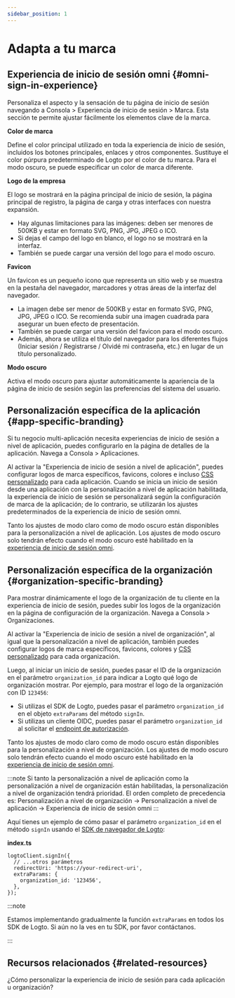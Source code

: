 ```yaml
---
sidebar_position: 1
---
```


# Adapta a tu marca

## Experiencia de inicio de sesión omni \{#omni-sign-in-experience}

Personaliza el aspecto y la sensación de tu página de inicio de sesión navegando a <CloudLink to="/sign-in-experience/branding">Consola > Experiencia de inicio de sesión > Marca</CloudLink>. Esta sección te permite ajustar fácilmente los elementos clave de la marca.

**Color de marca**

Define el color principal utilizado en toda la experiencia de inicio de sesión, incluidos los botones principales, enlaces y otros componentes. Sustituye el color púrpura predeterminado de Logto por el color de tu marca. Para el modo oscuro, se puede especificar un color de marca diferente.

**Logo de la empresa**

El logo se mostrará en la página principal de inicio de sesión, la página principal de registro, la página de carga y otras interfaces con nuestra expansión.

- Hay algunas limitaciones para las imágenes: deben ser menores de 500KB y estar en formato SVG, PNG, JPG, JPEG o ICO.
- Si dejas el campo del logo en blanco, el logo no se mostrará en la interfaz.
- También se puede cargar una versión del logo para el modo oscuro.

**Favicon**

Un favicon es un pequeño icono que representa un sitio web y se muestra en la pestaña del navegador, marcadores y otras áreas de la interfaz del navegador.

- La imagen debe ser menor de 500KB y estar en formato SVG, PNG, JPG, JPEG o ICO. Se recomienda subir una imagen cuadrada para asegurar un buen efecto de presentación.
- También se puede cargar una versión del favicon para el modo oscuro.
- Además, ahora se utiliza el título del navegador para los diferentes flujos (Iniciar sesión / Registrarse / Olvidé mi contraseña, etc.) en lugar de un título personalizado.

**Modo oscuro**

Activa el modo oscuro para ajustar automáticamente la apariencia de la página de inicio de sesión según las preferencias del sistema del usuario.

## Personalización específica de la aplicación \{#app-specific-branding}

Si tu negocio multi-aplicación necesita experiencias de inicio de sesión a nivel de aplicación, puedes configurarlo en la página de detalles de la aplicación. Navega a <CloudLink to="/applications">Consola > Aplicaciones</CloudLink>.

Al activar la "Experiencia de inicio de sesión a nivel de aplicación", puedes configurar logos de marca específicos, favicons, colores e incluso [CSS personalizado](/customization/custom-css) para cada aplicación. Cuando se inicia un inicio de sesión desde una aplicación con la personalización a nivel de aplicación habilitada, la experiencia de inicio de sesión se personalizará según la configuración de marca de la aplicación; de lo contrario, se utilizarán los ajustes predeterminados de la experiencia de inicio de sesión omni.

Tanto los ajustes de modo claro como de modo oscuro están disponibles para la personalización a nivel de aplicación. Los ajustes de modo oscuro solo tendrán efecto cuando el modo oscuro esté habilitado en la [experiencia de inicio de sesión omni](#omni-sign-in-experience).

## Personalización específica de la organización \{#organization-specific-branding}

Para mostrar dinámicamente el logo de la organización de tu cliente en la experiencia de inicio de sesión, puedes subir los logos de la organización en la página de configuración de la organización. Navega a <CloudLink to="/organizations">Consola > Organizaciones</CloudLink>.

Al activar la "Experiencia de inicio de sesión a nivel de organización", al igual que la personalización a nivel de aplicación, también puedes configurar logos de marca específicos, favicons, colores y [CSS personalizado](/customization/custom-css) para cada organización.

Luego, al iniciar un inicio de sesión, puedes pasar el ID de la organización en el parámetro `organization_id` para indicar a Logto qué logo de organización mostrar. Por ejemplo, para mostrar el logo de la organización con ID `123456`:

- Si utilizas el SDK de Logto, puedes pasar el parámetro `organization_id` en el objeto `extraParams` del método `signIn`.
- Si utilizas un cliente OIDC, puedes pasar el parámetro `organization_id` al solicitar el [endpoint de autorización](https://openid.net/specs/openid-connect-core-1_0.html#AuthorizationEndpoint).

Tanto los ajustes de modo claro como de modo oscuro están disponibles para la personalización a nivel de organización. Los ajustes de modo oscuro solo tendrán efecto cuando el modo oscuro esté habilitado en la [experiencia de inicio de sesión omni](#omni-sign-in-experience).

:::note
Si tanto la personalización a nivel de aplicación como la personalización a nivel de organización están habilitadas, la personalización a nivel de organización tendrá prioridad. El orden completo de precedencia es:
Personalización a nivel de organización -> Personalización a nivel de aplicación -> Experiencia de inicio de sesión omni
:::

Aquí tienes un ejemplo de cómo pasar el parámetro `organization_id` en el método `signIn` usando el [SDK de navegador de Logto](/quick-starts/vanilla-js/#implement-sign-in-and-sign-out):

**index.ts**

```tsx
logtoClient.signIn({
  // ...otros parámetros
  redirectUri: 'https://your-redirect-uri',
  extraParams: {
    organization_id: '123456',
  },
});
```

:::note

Estamos implementando gradualmente la función `extraParams` en todos los SDK de Logto. Si aún no la ves en tu SDK, por favor contáctanos.

:::

## Recursos relacionados \{#related-resources}

<Url href="https://blog.logto.io/organization-and-app-sign-in">
  ¿Cómo personalizar la experiencia de inicio de sesión para cada aplicación u organización?
</Url>
